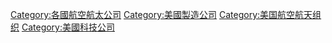 [[Category:各國航空航太公司|Category:各國航空航太公司]]
[[Category:美國製造公司|Category:美國製造公司]]
[[Category:美国航空航天组织|Category:美国航空航天组织]]
[[Category:美國科技公司|Category:美國科技公司]]